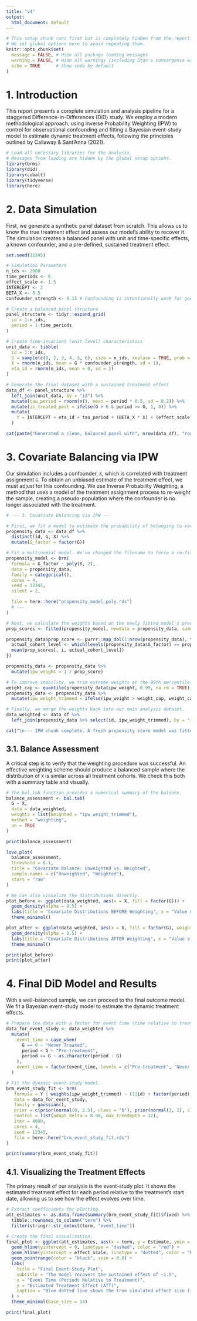 ```yaml
---
title: "v4"
output:
  html_document: default
---
```


```r
# This setup chunk runs first but is completely hidden from the report.
# We set global options here to avoid repeating them.
knitr::opts_chunk$set(
  message = FALSE, # Hide all package loading messages
  warning = FALSE, # Hide all warnings (including Stan's convergence warnings)
  echo = TRUE      # Show code by default
)

```

# 1. Introduction

This report presents a complete simulation and analysis pipeline for a staggered Difference-in-Differences (DiD) study. We employ a modern methodological approach, using Inverse Probability Weighting (IPW) to control for observational confounding and fitting a Bayesian event-study model to estimate dynamic treatment effects, following the principles outlined by Callaway & Sant'Anna (2021).



```r
# Load all necessary libraries for the analysis.
# Messages from loading are hidden by the global setup options.
library(brms)
library(did)
library(cobalt)
library(tidyverse)
library(here)
```

# 2. Data Simulation

First, we generate a synthetic panel dataset from scratch. This allows us to know the true treatment effect and assess our model's ability to recover it. The simulation creates a balanced panel with unit and time-specific effects, a known confounder, and a pre-defined, sustained treatment effect.

```r
set.seed(12345)

# Simulation Parameters
n_ids <- 2000
time_periods <- 6
effect_scale <- 1.5
INTERCEPT <- 2
BETA_X <- 0.5
confounder_strength <- 0.15 # Confounding is intentionally weak for good balance

# Create a balanced panel structure
panel_structure <- tidyr::expand_grid(
  id = 1:n_ids,
  period = 1:time_periods
)

# Create time-invariant (unit-level) characteristics
unit_data <- tibble(
  id = 1:n_ids,
  G = sample(c(0, 2, 3, 4, 5, 6), size = n_ids, replace = TRUE, prob = c(0.4, 0.15, 0.15, 0.15, 0.15, 0.15)),
  X = rnorm(n_ids, mean = G * confounder_strength, sd = 1),
  eta_id = rnorm(n_ids, mean = 0, sd = 2)
)

# Generate the final dataset with a sustained treatment effect
data_df <- panel_structure %>%
  left_join(unit_data, by = "id") %>%
  mutate(tau_period = rnorm(n(), mean = period * 0.5, sd = 0.2)) %>%
  mutate(is_treated_post = ifelse(G > 0 & period >= G, 1, 0)) %>%
  mutate(
    Y = INTERCEPT + eta_id + tau_period + (BETA_X * X) + (effect_scale * is_treated_post) + rnorm(n(), sd = 1.5)
  )

cat(paste("Generated a clean, balanced panel with", nrow(data_df), "rows.\n"))
```





# 3. Covariate Balancing via IPW

Our simulation includes a confounder, `X`, which is correlated with treatment assignment `G`. To obtain an unbiased estimate of the treatment effect, we must adjust for this confounding. We use Inverse Probability Weighting, a method that uses a model of the treatment assignment process to re-weight the sample, creating a pseudo-population where the confounder is no longer associated with the treatment.

```r
# --- 3. Covariate Balancing via IPW ---

# First, we fit a model to estimate the probability of belonging to each cohort.
propensity_data <- data_df %>%
  distinct(id, G, X) %>%
  mutate(G_factor = factor(G))

# Fit a multinomial model. We've changed the filename to force a re-fit.
propensity_model <- brm(
  formula = G_factor ~ poly(X, 2),
  data = propensity_data,
  family = categorical(),
  cores = 4,
  seed = 12345,
  silent = 2,

  file = here::here("propensity_model_poly.rds")
  # ---
)

# Next, we calculate the weights based on the newly fitted model's predictions.
prop_scores <- fitted(propensity_model, newdata = propensity_data, summary = FALSE)

propensity_data$prop_score <- purrr::map_dbl(1:nrow(propensity_data), function(i) {
  actual_cohort_level <- which(levels(propensity_data$G_factor) == propensity_data$G_factor[i])
  mean(prop_scores[, i, actual_cohort_level])
})

propensity_data <- propensity_data %>%
  mutate(ipw_weight = 1 / prop_score)

# To improve stability, we trim extreme weights at the 99th percentile.
weight_cap <- quantile(propensity_data$ipw_weight, 0.99, na.rm = TRUE)
propensity_data <- propensity_data %>%
  mutate(ipw_weight_trimmed = ifelse(ipw_weight > weight_cap, weight_cap, ipw_weight))

# Finally, we merge the weights back into our main analysis dataset.
data_weighted <- data_df %>%
  left_join(propensity_data %>% select(id, ipw_weight_trimmed), by = "id")

cat("\n--- IPW chunk complete. A fresh propensity score model was fitted. ---\n")
```


## 3.1. Balance Assessment

A critical step is to verify that the weighting procedure was successful. An effective weighting scheme should produce a balanced sample where the distribution of `X` is similar across all treatment cohorts. We check this both with a summary table and visually.

```r
# The bal.tab function provides a numerical summary of the balance.
balance_assessment <- bal.tab(
  G ~ X,
  data = data_weighted,
  weights = list(Weighted = "ipw_weight_trimmed"),
  method = "weighting",
  un = TRUE
)

print(balance_assessment)

love.plot(
  balance_assessment,
  threshold = 0.1,
  title = "Covariate Balance: Unweighted vs. Weighted",
  sample.names = c("Unweighted", "Weighted"),
  stars = "raw"
)
```


```r
# We can also visualize the distributions directly.
plot_before <- ggplot(data_weighted, aes(x = X, fill = factor(G))) +
  geom_density(alpha = 0.5) +
  labs(title = "Covariate Distributions BEFORE Weighting", x = "Value of Confounder (X)", fill = "Cohort (G)") +
  theme_minimal()

plot_after <- ggplot(data_weighted, aes(x = X, fill = factor(G), weight = ipw_weight_trimmed)) +
  geom_density(alpha = 0.5) +
  labs(title = "Covariate Distributions AFTER Weighting", x = "Value of Confounder (X)", fill = "Cohort (G)") +
  theme_minimal()

print(plot_before)
print(plot_after)
```


# 4. Final DiD Model and Results

With a well-balanced sample, we can proceed to the final outcome model. We fit a Bayesian event-study model to estimate the dynamic treatment effects.

```r
# Prepare the data with a factor for event time (time relative to treatment).
data_for_event_study <- data_weighted %>%
  mutate(
    event_time = case_when(
      G == 0 ~ "Never Treated",
      period < G ~ "Pre-treatment",
      period >= G ~ as.character(period - G)
    ),
    event_time = factor(event_time, levels = c("Pre-treatment", "Never Treated", "0", "1", "2", "3", "4"))
  )

# Fit the dynamic event-study model.
brm_event_study_fit <- brm(
   formula = Y | weights(ipw_weight_trimmed) ~ (1|id) + factor(period) + event_time,
   data = data_for_event_study,
   family = gaussian(),
   prior = c(prior(normal(0, 2.5), class = "b"), prior(normal(3, 2), class = "Intercept")),
   control = list(adapt_delta = 0.98, max_treedepth = 12),
   iter = 4000,
   cores = 4,
   seed = 12345,
   file = here::here("brm_event_study_fit.rds")
)

print(summary(brm_event_study_fit))
```



## 4.1. Visualizing the Treatment Effects

The primary result of our analysis is the event-study plot. It shows the estimated treatment effect for each period relative to the treatment's start date, allowing us to see how the effect evolves over time.

```r
# Extract coefficients for plotting.
att_estimates <- as.data.frame(summary(brm_event_study_fit)$fixed) %>%
  tibble::rownames_to_column("term") %>%
  filter(stringr::str_detect(term, "event_time"))

# Create the final visualization.
final_plot <- ggplot(att_estimates, aes(x = term, y = Estimate, ymin = `l-95% CI`, ymax = `u-95% CI`)) +
  geom_hline(yintercept = 0, linetype = "dashed", color = "red") +
  geom_hline(yintercept = effect_scale, linetype = "dotted", color = "blue", linewidth = 1) +
  geom_pointrange(color = "black", size = 0.8) +
  labs(
    title = "Final Event-Study Plot",
    subtitle = "The model recovers the sustained effect of ~1.5",
    x = "Event Time (Periods Relative to Treatment)",
    y = "Estimated Treatment Effect (ATT)",
    caption = "Blue dotted line shows the true simulated effect size (1.5)"
  ) +
  theme_minimal(base_size = 14)

print(final_plot)
```








